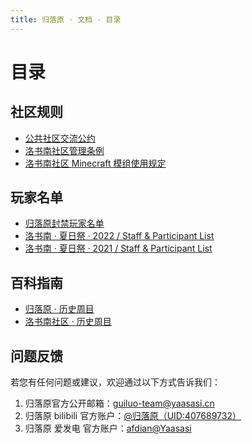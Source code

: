 ```yaml
---
title: 归落原 · 文档 · 目录
---
```


# 目录

## 社区规则

- [公共社区交流公约](rules/community_chat_convention)
- [洛书南社区管理条例](rules/losenone_community_management_regulations)
- [洛书南社区 Minecraft 模组使用规定](rules/allowed_modifications)

## 玩家名单

- [归落原封禁玩家名单](players_list/blacklists)
- [洛书南 · 夏日祭 · 2022 / Staff & Participant List](losenone_summerfestival_2022_staff_and_participant_list)
- [洛书南 · 夏日祭 · 2021 / Staff & Participant List](losenone_summerfestival_2021_staff_and_participant_list)

## 百科指南

- [归落原 · 历史周目](https://spark.yaasasi.cn/docs/playthrough)
- [洛书南社区 · 历史周目](https://spark.yaasasi.cn/docs/playthrough_losenone)

## 问题反馈

若您有任何问题或建议，欢迎通过以下方式告诉我们：

1. 归落原官方公开邮箱：guiluo-team@yaasasi.cn
2. 归落原 bilibili 官方账户：[@归落原（UID:407689732）](https://space.bilibili.com/407689732)
3. 归落原 爱发电 官方账户：[afdian@Yaasasi](https://afdian.net/@Yaasasi)